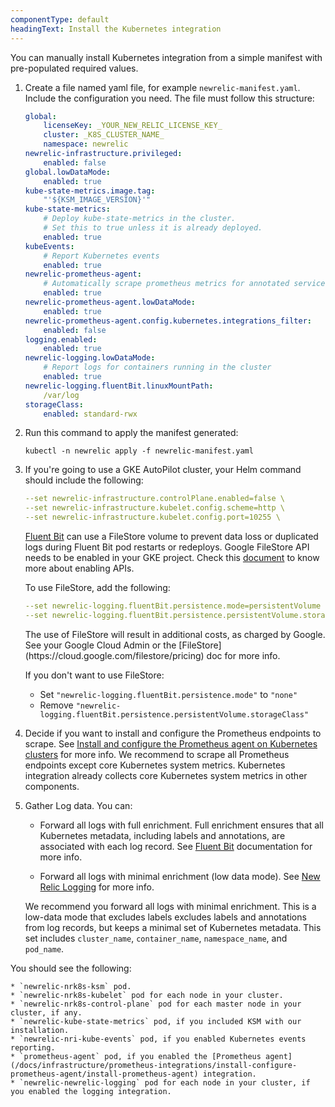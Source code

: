```yaml
---
componentType: default
headingText: Install the Kubernetes integration
---
```


You can manually install Kubernetes integration from a simple manifest with pre-populated required values. 

1. Create a file named yaml file, for example `newrelic-manifest.yaml`. Include the configuration you need. The file must follow this structure:
    
    ```yaml
    global:
        licenseKey: _YOUR_NEW_RELIC_LICENSE_KEY_
        cluster: _K8S_CLUSTER_NAME_
        namespace: newrelic
    newrelic-infrastructure.privileged:
        enabled: false
    global.lowDataMode:
        enabled: true
    kube-state-metrics.image.tag:
        "'${KSM_IMAGE_VERSION}'"
    kube-state-metrics:
        # Deploy kube-state-metrics in the cluster.
        # Set this to true unless it is already deployed.
        enabled: true
    kubeEvents:
        # Report Kubernetes events
        enabled: true
    newrelic-prometheus-agent:
        # Automatically scrape prometheus metrics for annotated services in the cluster
        enabled: true
    newrelic-prometheus-agent.lowDataMode:
        enabled: true
    newrelic-prometheus-agent.config.kubernetes.integrations_filter:
        enabled: false
    logging.enabled:
        enabled: true
    newrelic-logging.lowDataMode:
        # Report logs for containers running in the cluster
        enabled: true
    newrelic-logging.fluentBit.linuxMountPath:
        /var/log
    storageClass:
        enabled: standard-rwx
    ```

2. Run this command to apply the manifest generated:

    ```shell
    kubectl -n newrelic apply -f newrelic-manifest.yaml
    ```

3.  If you're going to use a GKE AutoPilot cluster, your Helm command should include the following:

    ```yaml
    --set newrelic-infrastructure.controlPlane.enabled=false \
    --set newrelic-infrastructure.kubelet.config.scheme=http \
    --set newrelic-infrastructure.kubelet.config.port=10255 \
    ```

    [Fluent Bit](https://fluentbit.io/) can use a FileStore volume to prevent data loss or duplicated logs during Fluent Bit pod restarts or redeploys.  Google FileStore API needs to be enabled in your GKE project. Check this [document](https://support.google.com/googleapi/answer/6158841) to know more about enabling APIs. 

    To use FileStore, add the following:

    ```yaml
    --set newrelic-logging.fluentBit.persistence.mode=persistentVolume
    --set newrelic-logging.fluentBit.persistence.persistentVolume.storageClass=standard-rwx
    ```

    <Callout variant="important">
    The use of FileStore will result in additional costs, as charged by Google. See your Google Cloud Admin or the [FileStore](https://cloud.google.com/filestore/pricing) doc for more info.
    </Callout>

    If you don't want to use FileStore:

    * Set `"newrelic-logging.fluentBit.persistence.mode"` to `"none"`
    * Remove `"newrelic-logging.fluentBit.persistence.persistentVolume.storageClass"`

4. Decide if you want to install and configure the Prometheus endpoints to scrape. See [Install and configure the Prometheus agent on Kubernetes clusters](/docs/infrastructure/prometheus-integrations/install-configure-prometheus-agent/install-prometheus-agent/) for more info. We recommend to scrape all Prometheus endpoints except core Kubernetes system metrics. Kubernetes integration already collects core Kubernetes system metrics in other components. 

5. Gather Log data. You can:

    * Forward all logs with full enrichment. Full enrichment ensures that all Kubernetes metadata, including labels and annotations, are associated with each log record. See [Fluent Bit](https://docs.fluentbit.io/manual/installation/kubernetes#concepts) documentation for more info.

    * Forward all logs with minimal enrichment (low data mode). See [New Relic Logging](/docs/kubernetes-pixie/kubernetes-integration/installation/reduce-ingest/#new-relic-logging) for more info.

    We recommend you forward all logs with minimal enrichment. This is a low-data mode that excludes labels excludes labels and annotations from log records, but keeps a minimal set of Kubernetes metadata. This set includes `cluster_name`, `container_name`, `namespace_name`, and `pod_name`.


You should see the following:

    * `newrelic-nrk8s-ksm` pod.
    * `newrelic-nrk8s-kubelet` pod for each node in your cluster.
    * `newrelic-nrk8s-control-plane` pod for each master node in your cluster, if any.
    * `newrelic-kube-state-metrics` pod, if you included KSM with our installation.
    * `newrelic-nri-kube-events` pod, if you enabled Kubernetes events reporting.
    * `prometheus-agent` pod, if you enabled the [Prometheus agent](/docs/infrastructure/prometheus-integrations/install-configure-prometheus-agent/install-prometheus-agent) integration.
    * `newrelic-newrelic-logging` pod for each node in your cluster, if you enabled the logging integration.

